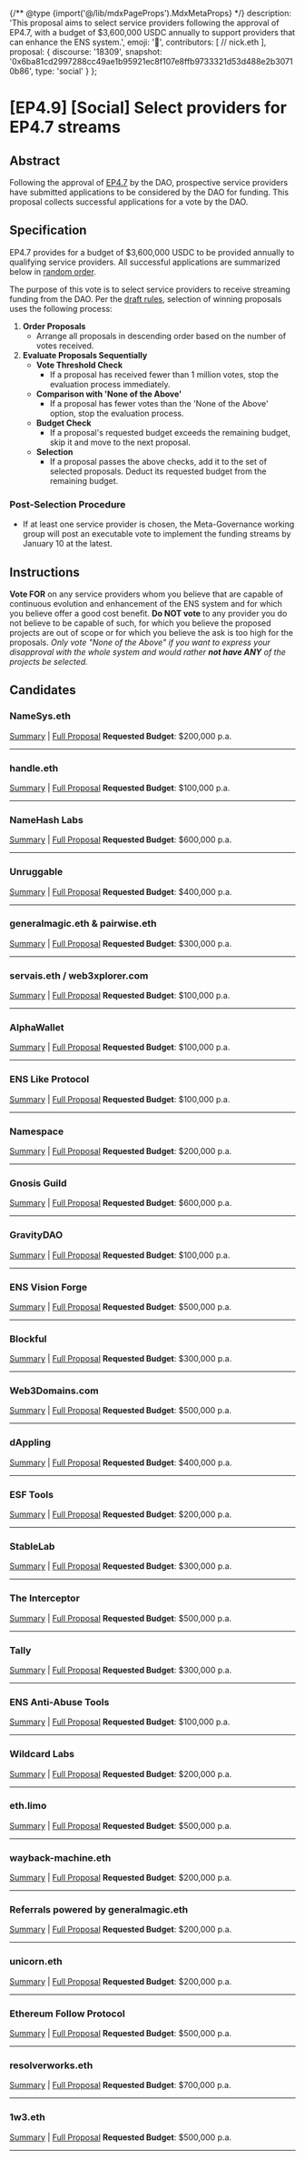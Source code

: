 {/** @type {import('@/lib/mdxPageProps').MdxMetaProps} */}
    description: 'This proposal aims to select service providers following the approval of EP4.7, with a budget of $3,600,000 USDC annually to support providers that can enhance the ENS system.',
    emoji: '📖',
    contributors: [
        // nick.eth
    ],
    proposal: {
        discourse: '18309',
        snapshot: '0x6ba81cd2997288cc49ae1b95921ec8f107e8ffb9733321d53d488e2b30710b86',
        type: 'social'
    }
};

# [EP4.9] [Social] Select providers for EP4.7 streams

## Abstract

Following the approval of [EP4.7](https://docs.ens.domains/v/governance/governance-proposals/term-4/ep4.7-create-service-provider-streams) by the DAO, prospective service providers have submitted applications to be considered by the DAO for funding. This proposal collects successful applications for a vote by the DAO.

## Specification

EP4.7 provides for a budget of $3,600,000 USDC to be provided annually to qualifying service providers. All successful applications are summarized below in [random order](https://twitter.com/nicksdjohnson/status/1731660224031793376).

The purpose of this vote is to select service providers to receive streaming funding from the DAO. Per the [draft rules](https://github.com/alexvansande/governance-docs/blob/Streams-rules/service-provider-rules.md), selection of winning proposals uses the following process:

1. **Order Proposals**
   * Arrange all proposals in descending order based on the number of votes received.
2. **Evaluate Proposals Sequentially**
   * **Vote Threshold Check**
     * If a proposal has received fewer than 1 million votes, stop the evaluation process immediately.
   * **Comparison with 'None of the Above'**
     * If a proposal has fewer votes than the 'None of the Above' option, stop the evaluation process.
   * **Budget Check**
     * If a proposal's requested budget exceeds the remaining budget, skip it and move to the next proposal.
   * **Selection**
     * If a proposal passes the above checks, add it to the set of selected proposals. Deduct its requested budget from the remaining budget.

### Post-Selection Procedure

* If at least one service provider is chosen, the Meta-Governance working group will post an executable vote to implement the funding streams by January 10 at the latest.

## Instructions

**Vote FOR** on any service providers whom you believe that are capable of continuous evolution and enhancement of the ENS system and for which you believe offer a good cost benefit. **Do NOT vote** to any provider you do not believe to be capable of such, for which you believe the proposed projects are out of scope or for which you believe the ask is too high for the proposals. _Only vote "None of the Above" if you want to express your disapproval with the whole system and would rather **not have ANY** of the projects be selected._

## Candidates

### NameSys.eth

[Summary](https://discuss.ens.domains/t/ep4-7-candidates-short-description/18382#namesysethhttpsdiscussensdomainstservice-provider-stream-nomination-thread181426-1) | [Full Proposal](https://discuss.ens.domains/t/service-provider-stream-nomination-thread/18142/6) **Requested Budget**: $200,000 p.a.

***

### handle.eth

[Summary](https://discuss.ens.domains/t/ep4-7-candidates-short-description/18382#handleethhttpsdiscussensdomainstservice-provider-stream-nomination-thread1814237-2) | [Full Proposal](https://discuss.ens.domains/t/service-provider-stream-nomination-thread/18142/37) **Requested Budget**: $100,000 p.a.

***

### NameHash Labs

[Summary](https://discuss.ens.domains/t/ep4-7-candidates-short-description/18382#namehash-labshttpsdiscussensdomainstservice-provider-stream-nomination-thread1814239-3) | [Full Proposal](https://discuss.ens.domains/t/service-provider-stream-nomination-thread/18142/39) **Requested Budget**: $600,000 p.a.

***

### Unruggable

[Summary](https://discuss.ens.domains/t/ep4-7-candidates-short-description/18382#unruggablehttpsdiscussensdomainstservice-provider-stream-nomination-thread181425-4) | [Full Proposal](https://discuss.ens.domains/t/service-provider-stream-nomination-thread/18142/5) **Requested Budget**: $400,000 p.a.

***

### generalmagic.eth & pairwise.eth

[Summary](https://discuss.ens.domains/t/ep4-7-candidates-short-description/18382#generalmagiceth-pairwiseethhttpsdiscussensdomainstservice-provider-stream-nomination-thread1814231-5) | [Full Proposal](https://discuss.ens.domains/t/service-provider-stream-nomination-thread/18142/31) **Requested Budget**: $300,000 p.a.

***

### servais.eth / web3xplorer.com

[Summary](https://discuss.ens.domains/t/ep4-7-candidates-short-description/18382#servaiseth-web3xplorercomhttpsdiscussensdomainstservice-provider-stream-nomination-thread181429-6) | [Full Proposal](https://discuss.ens.domains/t/service-provider-stream-nomination-thread/18142/9) **Requested Budget**: $100,000 p.a.

***

### AlphaWallet

[Summary](https://discuss.ens.domains/t/ep4-7-candidates-short-description/18382#alphawallethttpsdiscussensdomainstservice-provider-stream-nomination-thread1814217-7) | [Full Proposal](https://discuss.ens.domains/t/service-provider-stream-nomination-thread/18142/17) **Requested Budget**: $100,000 p.a.

***

### ENS Like Protocol

[Summary](https://discuss.ens.domains/t/ep4-7-candidates-short-description/18382#ens-like-protocolhttpsdiscussensdomainstservice-provider-stream-nomination-thread1814230-8) | [Full Proposal](https://discuss.ens.domains/t/service-provider-stream-nomination-thread/18142/30) **Requested Budget**: $100,000 p.a.

***

### Namespace

[Summary](https://discuss.ens.domains/t/ep4-7-candidates-short-description/18382#namespacehttpsdiscussensdomainstservice-provider-stream-nomination-thread1814220unicketh-9) | [Full Proposal](https://discuss.ens.domains/t/service-provider-stream-nomination-thread/18142/20?u=nick.eth) **Requested Budget**: $200,000 p.a.

***

### Gnosis Guild

[Summary](https://discuss.ens.domains/t/ep4-7-candidates-short-description/18382#gnosis-guildhttpsdiscussensdomainstservice-provider-stream-nomination-thread1814233-10) | [Full Proposal](https://discuss.ens.domains/t/service-provider-stream-nomination-thread/18142/33) **Requested Budget**: $600,000 p.a.

***

### GravityDAO

[Summary](https://discuss.ens.domains/t/ep4-7-candidates-short-description/18382#gravitydaohttpsdiscussensdomainstservice-provider-stream-nomination-thread1814226-11) | [Full Proposal](https://discuss.ens.domains/t/service-provider-stream-nomination-thread/18142/26) **Requested Budget**: $100,000 p.a.

***

### ENS Vision Forge

[Summary](https://discuss.ens.domains/t/ep4-7-candidates-short-description/18382#ens-vision-forgehttpsdiscussensdomainstservice-provider-stream-nomination-thread1814219-12) | [Full Proposal](https://discuss.ens.domains/t/service-provider-stream-nomination-thread/18142/19) **Requested Budget**: $500,000 p.a.

***

### Blockful

[Summary](https://discuss.ens.domains/t/ep4-7-candidates-short-description/18382#blockfulhttpsdiscussensdomainstservice-provider-stream-nomination-thread1814238-13) | [Full Proposal](https://discuss.ens.domains/t/service-provider-stream-nomination-thread/18142/38) **Requested Budget**: $300,000 p.a.

***

### Web3Domains.com

[Summary](https://discuss.ens.domains/t/ep4-7-candidates-short-description/18382#web3domainscomhttpsdiscussensdomainstservice-provider-stream-nomination-thread1814227-14) | [Full Proposal](https://discuss.ens.domains/t/service-provider-stream-nomination-thread/18142/27) **Requested Budget**: $500,000 p.a.

***

### dAppling

[Summary](https://discuss.ens.domains/t/ep4-7-candidates-short-description/18382#dapplinghttpsdiscussensdomainstservice-provider-stream-nomination-thread1814222-15) | [Full Proposal](https://discuss.ens.domains/t/service-provider-stream-nomination-thread/18142/22) **Requested Budget**: $400,000 p.a.

***

### ESF Tools

[Summary](https://discuss.ens.domains/t/ep4-7-candidates-short-description/18382#esf-toolshttpsdiscussensdomainstservice-provider-stream-nomination-thread1814216-16) | [Full Proposal](https://discuss.ens.domains/t/service-provider-stream-nomination-thread/18142/16) **Requested Budget**: $200,000 p.a.

***

### StableLab

[Summary](https://discuss.ens.domains/t/ep4-7-candidates-short-description/18382#stablelabhttpsdiscussensdomainstservice-provider-stream-nomination-thread1814223-17) | [Full Proposal](https://discuss.ens.domains/t/service-provider-stream-nomination-thread/18142/23) **Requested Budget**: $300,000 p.a.

***

### The Interceptor

[Summary](https://discuss.ens.domains/t/ep4-7-candidates-short-description/18382#the-interceptorhttpsdiscussensdomainstservice-provider-stream-nomination-thread1814210-18) | [Full Proposal](https://discuss.ens.domains/t/service-provider-stream-nomination-thread/18142/10) **Requested Budget**: $500,000 p.a.

***

### Tally

[Summary](https://discuss.ens.domains/t/ep4-7-candidates-short-description/18382#tallyhttpsdiscussensdomainstservice-provider-stream-nomination-thread1814232-19) | [Full Proposal](https://discuss.ens.domains/t/service-provider-stream-nomination-thread/18142/32) **Requested Budget**: $300,000 p.a.

***

### ENS Anti-Abuse Tools

[Summary](https://discuss.ens.domains/t/ep4-7-candidates-short-description/18382#ens-anti-abuse-toolshttpsdiscussensdomainstservice-provider-stream-nomination-thread1814221-20) | [Full Proposal](https://discuss.ens.domains/t/service-provider-stream-nomination-thread/18142/21) **Requested Budget**: $100,000 p.a.

***

### Wildcard Labs

[Summary](https://discuss.ens.domains/t/ep4-7-candidates-short-description/18382#wildcard-labshttpsdiscussensdomainstservice-provider-stream-nomination-thread1814225-21) | [Full Proposal](https://discuss.ens.domains/t/service-provider-stream-nomination-thread/18142/25) **Requested Budget**: $200,000 p.a.

***

### eth.limo

[Summary](https://discuss.ens.domains/t/ep4-7-candidates-short-description/18382#ethlimohttpsdiscussensdomainstservice-provider-stream-nomination-thread181423-22) | [Full Proposal](https://discuss.ens.domains/t/service-provider-stream-nomination-thread/18142/3) **Requested Budget**: $500,000 p.a.

***

### wayback-machine.eth

[Summary](https://discuss.ens.domains/t/ep4-7-candidates-short-description/18382#wayback-machineethhttpsdiscussensdomainstservice-provider-stream-nomination-thread1814229-23) | [Full Proposal](https://discuss.ens.domains/t/service-provider-stream-nomination-thread/18142/29) **Requested Budget**: $200,000 p.a.

***

### Referrals powered by generalmagic.eth

[Summary](https://discuss.ens.domains/t/ep4-7-candidates-short-description/18382#referrals-powered-by-generalmagicethhttpsdiscussensdomainstservice-provider-stream-nomination-thread1814234-24) | [Full Proposal](https://discuss.ens.domains/t/service-provider-stream-nomination-thread/18142/34) **Requested Budget**: $200,000 p.a.

***

### unicorn.eth

[Summary](https://discuss.ens.domains/t/ep4-7-candidates-short-description/18382#unicornethhttpsdiscussensdomainstservice-provider-stream-nomination-thread1814236-25) | [Full Proposal](https://discuss.ens.domains/t/service-provider-stream-nomination-thread/18142/36) **Requested Budget**: $200,000 p.a.

***

### Ethereum Follow Protocol

[Summary](https://discuss.ens.domains/t/ep4-7-candidates-short-description/18382#ethereum-follow-protocolhttpsdiscussensdomainstservice-provider-stream-nomination-thread1814218-26) | [Full Proposal](https://discuss.ens.domains/t/service-provider-stream-nomination-thread/18142/18) **Requested Budget**: $500,000 p.a.

***

### resolverworks.eth

[Summary](https://discuss.ens.domains/t/ep4-7-candidates-short-description/18382#resolverworksethhttpsdiscussensdomainstservice-provider-stream-nomination-thread1814224-27) | [Full Proposal](https://discuss.ens.domains/t/service-provider-stream-nomination-thread/18142/24) **Requested Budget**: $700,000 p.a.

***

### 1w3.eth

[Summary](https://discuss.ens.domains/t/ep4-7-candidates-short-description/18382#h-1w3ethhttpsdiscussensdomainstservice-provider-stream-nomination-thread181428-28) | [Full Proposal](https://discuss.ens.domains/t/service-provider-stream-nomination-thread/18142/8) **Requested Budget**: $500,000 p.a.

***
